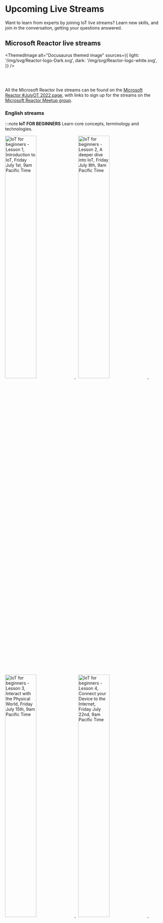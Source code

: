# Upcoming Live Streams

Want to learn from experts by joining IoT live streams? Learn new skills, and join in the conversation, getting your questions answered.

## Microsoft Reactor live streams


<ThemedImage
  alt="Docusaurus themed image"
  sources={{
    light: '/img/svg/Reactor-logo-Dark.svg',
    dark: '/img/svg/Reactor-logo-white.svg',
  }}
/>

<br/>
<br/>

All the Microsoft Reactor live streams can be found on the [Microsoft Reactor #JulyOT 2022 page](https://docs.microsoft.com/events/learntv/reactor-julyot/?wt.mc_id=eventspg_16482_webpage_reactor), with links to sign up for the streams on the [Microsoft Reactor Meetup group](https://www.meetup.com/pro/microsoft-reactor/).

### English streams

:::note **IoT FOR BEGINNERS**
Learn core concepts, terminology and technologies. 

<a href='https://www.meetup.com/Microsoft-Reactor-Redmond/events/286453689/'>
<img src='https://www.meetup.com/_next/image/?url=https%3A%2F%2Fsecure-content.meetupstatic.com%2Fimages%2Fclassic-events%2F504717110%2F676x380.webp&w=3840&q=75' width='45%' alt='IoT for beginners - Lesson 1, Introduction to IoT, Friday July 1st, 9am Pacific Time'/>
</a>&nbsp;
<a href='https://www.meetup.com/Microsoft-Reactor-Redmond/events/286453697/'>
<img src='https://www.meetup.com/_next/image/?url=https%3A%2F%2Fsecure-content.meetupstatic.com%2Fimages%2Fclassic-events%2F504717148%2F676x380.webp&w=3840&q=75' width='45%' alt='IoT for beginners - Lesson 2, A deeper dive into IoT, Friday July 8th, 9am Pacific Time'/>
</a>&nbsp;
<a href='https://www.meetup.com/Microsoft-Reactor-Redmond/events/286468546/'>
<img src='https://www.meetup.com/_next/image/?url=https%3A%2F%2Fsecure-content.meetupstatic.com%2Fimages%2Fclassic-events%2F504718196%2F676x380.webp&w=3840&q=75' width='45%' alt='IoT for beginners - Lesson 3, Interact with the Physical World, Friday July 15th, 9am Pacific Time'/>
</a>&nbsp;
<a href='https://www.meetup.com/Microsoft-Reactor-Redmond/events/286453730/'>
<img src='https://www.meetup.com/_next/image/?url=https%3A%2F%2Fsecure-content.meetupstatic.com%2Fimages%2Fclassic-events%2F504717367%2F676x380.webp&w=3840&q=75' width='45%' alt='IoT for beginners - Lesson 4, Connect your Device to the Internet, Friday July 22nd, 9am Pacific Time'/>
</a>&nbsp;
<br/>
<br/>
<a href='https://www.meetup.com/microsoft-reactor-toronto/events/286903784/'>
<img src='https://www.meetup.com/_next/image/?url=https%3A%2F%2Fsecure-content.meetupstatic.com%2Fimages%2Fclassic-events%2F505180518%2F676x380.webp&w=3840&q=75' width='45%' alt='AMA - Ask Me Anything at Reactor: Azure IoT, Thursday July 14th, 9am Pacific Time'/>
</a>&nbsp;
<a href='https://www.meetup.com/microsoft-reactor-toronto/events/287072771/'>
<img src='https://www.meetup.com/_next/image/?url=https%3A%2F%2Fsecure-content.meetupstatic.com%2Fimages%2Fclassic-events%2F505401361%2F676x380.webp&w=3840&q=75' width='45%' alt='AMA: IoT, cows, AI and poop - Jim discusses IoT in farming with Bryn Lewis, Tuesday July 19th, 3pm Pacific Time'/>
</a>&nbsp;

:::

:::caution **AI AT THE EDGE**

Learn all about running AI on IoT and edge devices.

<a href='https://www.meetup.com/microsoft-reactor-toronto/events/286473772/'>
<img src='https://www.meetup.com/_next/image/?url=https%3A%2F%2Fsecure-content.meetupstatic.com%2Fimages%2Fclassic-events%2F504721831%2F676x380.webp&w=3840&q=75' width='45%' alt='Lets setup a Raspberry Pi and a reTerminal as an Azure IoT device, Monday July 25th, 1pm Eastern Time'/>
</a>&nbsp;

<a href='https://www.meetup.com/microsoft-reactor-toronto/events/286473800/'>
<img src='https://www.meetup.com/_next/image/?url=https%3A%2F%2Fsecure-content.meetupstatic.com%2Fimages%2Fclassic-events%2F504721895%2F676x380.webp&w=3840&q=75' width='45%' alt='Azure IoT Edge and Machine Learning with Raspberry Pi and reTerminal, Wednesday July 27th, 1pm Eastern Time'/>
</a>&nbsp;

<a href='https://www.meetup.com/microsoft-reactor-toronto/events/286473825/'>
<img src='https://www.meetup.com/_next/image/?url=https%3A%2F%2Fsecure-content.meetupstatic.com%2Fimages%2Fclassic-events%2F504721912%2F676x380.webp&w=3840&q=75' width='45%' alt='Lets create a Digital Twin solution for our Azure IoT Elevator, Friday July 29th, 1pm Eastern Time'/>
</a>&nbsp;
<br/>
<br/>
<a href='https://www.meetup.com/microsoft-reactor-redmond/events/286997071/'>
<img src='https://www.meetup.com/_next/image/?url=https%3A%2F%2Fsecure-content.meetupstatic.com%2Fimages%2Fclassic-events%2F505347454%2F676x380.webp&w=3840&q=75' width='45%' alt='Counting bears with TinyML, Monday July 18th, 10am Pacific Time'/>
</a>&nbsp;
<br/>
<br/>
<a href='https://www.meetup.com/microsoft-reactor-toronto/events/286903784/'>
<img src='https://www.meetup.com/_next/image/?url=https%3A%2F%2Fsecure-content.meetupstatic.com%2Fimages%2Fclassic-events%2F505225995%2F676x380.webp&w=3840&q=75' width='45%' alt='Teaching Industrial Autonomous Systems, Tuesday July 16th, 7am Pacific Time'/>
</a>&nbsp;

:::

### Spanish streams

:::caution **AI AT THE EDGE**

Learn all about running AI on IoT and edge devices.

<a href='https://www.meetup.com/microsoft-reactor-toronto/events/286475097/'>
<img src='https://www.meetup.com/_next/image/?url=https%3A%2F%2Fsecure-content.meetupstatic.com%2Fimages%2Fclassic-events%2F504722868%2F676x380.webp&w=3840&q=75' width='45%' alt='Configurar Raspberry Pi y reTerminal como dispositivos Azure IoT, Tuesday July 26th, 1pm Eastern Time'/>
</a>&nbsp;

<a href='https://www.meetup.com/microsoft-reactor-toronto/events/286474956/'>
<img src='https://www.meetup.com/_next/image/?url=https%3A%2F%2Fsecure-content.meetupstatic.com%2Fimages%2Fclassic-events%2F504722908%2F676x380.webp&w=3840&q=75' width='45%' alt='Azure IoT Edge y Machine Learning con Raspberry Pi y reTerminal, Thursday July 28th, 1pm Eastern Time'/>
</a>&nbsp;

<a href='https://www.meetup.com/microsoft-reactor-toronto/events/286474805/'>
<img src='https://www.meetup.com/_next/image/?url=https%3A%2F%2Fsecure-content.meetupstatic.com%2Fimages%2Fclassic-events%2F504722955%2F676x380.webp&w=3840&q=75' width='45%' alt='Crear una solución Digital Twin/Azure IoT para un elevador, Friday July 29th, 3pm Eastern Time'/>
</a>&nbsp;

:::